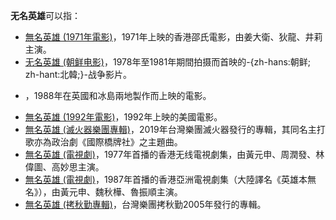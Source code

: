 '''无名英雄'''可以指：
*[[無名英雄_(1971年電影)|無名英雄 (1971年電影)]]，1971年上映的香港邵氏電影，由姜大衛、狄龍、井莉主演。
*[[无名英雄_(朝鲜电影)|无名英雄 (朝鲜电影)]]，1978年至1981年期間拍摄而首映的-{zh-hans:朝鲜; zh-hant:北韓;}-战争影片。
*{{tsl|en|Taffin|無名英雄 (1988年電影)}}，1988年在英國和冰島兩地製作而上映的電影。
*[[無名英雄_(1992年電影)|無名英雄 (1992年電影)]]，1992年上映的美國電影。
*[[無名英雄_(滅火器樂團專輯)|無名英雄 (滅火器樂團專輯)]]，2019年台灣樂團滅火器發行的專輯，其同名主打歌亦為政治劇《國際橋牌社》之主題曲。
*[[無名英雄_(電視劇)|無名英雄 (電視劇)]]，1977年首播的香港无线電視劇集，由黃元申、周潤發、林偉圖、高妙思主演。
*[[無名英雄_(電視劇)|無名英雄 (電視劇)]]，1987年首播的香港亞洲電視劇集（大陸譯名《英雄本無名》），由黃元申、魏秋樺、魯振順主演。
*[[無名英雄_(拷秋勤專輯)|無名英雄 (拷秋勤專輯)]]，台灣樂團拷秋勤2005年發行的專輯。
{{disambig|Cat=四字作品消歧义}}